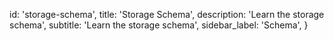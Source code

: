 
  id: 'storage-schema',
  title: 'Storage Schema',
  description: 'Learn the storage schema',
  subtitle: 'Learn the storage schema',
  sidebar_label: 'Schema',
}